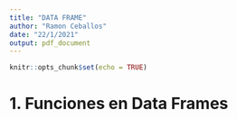 ```yaml
---
title: "DATA FRAME"
author: "Ramon Ceballos"
date: "22/1/2021"
output: pdf_document
---
```


```r
knitr::opts_chunk$set(echo = TRUE)
```

# 1. Funciones en Data Frames

